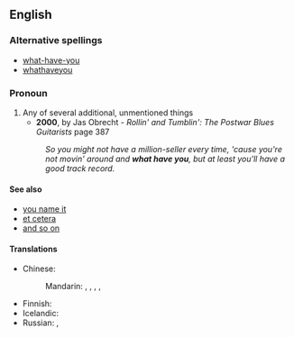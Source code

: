 ==English==
===Alternative spellings===
*[[what-have-you]]
*[[whathaveyou]]

===Pronoun===
{{infl|en|pronoun|head=[[what]] [[have]] [[you]]}}

# Any of several additional, unmentioned things
#*'''2000''', by Jas Obrecht - ''Rollin' and Tumblin': The Postwar Blues Guitarists'' page 387
#:''So you might not have a million-seller every time, 'cause you're not movin' around and '''what have you''', but at least you'll have a good track record.''

====See also====
* [[you name it]]
* [[et cetera]]
* [[and so on]]

====Translations====
{{trans-top|any of several additional things}}
* Chinese:
*: Mandarin: {{t|zh|之類|alt=之類的|sc=Hani}}, {{t|zh|之类|tr=zhīlèi de|alt=之类的|sc=Hani}}, {{t|zh|什麼的|sc=Hani}}, {{t|zh|什么的|tr=shénmede|sc=Hani}}, {{t|zh|等等|tr=děngděng|sc=Hani}}
{{trans-mid}}
* Finnish: {{t|fi|jokin}}
* Icelandic: {{t|is|og þvíumlíkt}}
* Russian: {{t|ru|и прочее|tr=i próčeje|sc=Cyrl}},  {{t|ru|и всякая всячина|tr=i vsjákaja vsjáčina|sc=Cyrl}}
{{trans-bottom}}